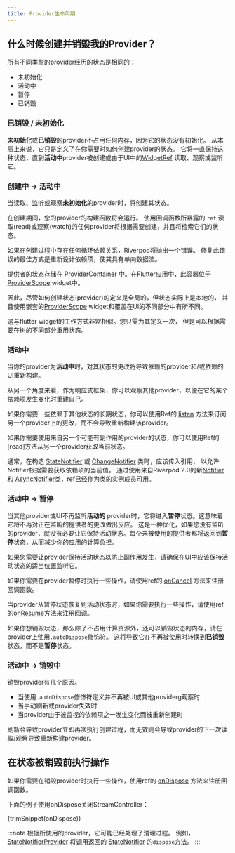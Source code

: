 ```yaml
---
title: Provider生命周期
---
```



## 什么时候创建并销毁我的Provider？

所有不同类型的provider经历的状态是相同的：

- 未初始化
- 活动中
- 暂停
- 已销毁

### 已销毁 / 未初始化

**未初始化**或**已销毁**的provider不占用任何内存，因为它的状态没有初始化。
从本质上来说，它只是定义了在你需要时如何创建provider的状态。
它将一直保持这种状态，直到**活动中**provider被创建或由于UI中的[WidgetRef] 读取、观察或监听它。

### 创建中 -> 活动中

当读取、监听或观察**未初始化**的provider时，将创建其状态。

在创建期间，您的provider的构建函数将会运行。
使用回调函数所暴露的 `ref` 读取(read)或观察(watch)的任何provider将根据需要创建，并且将检索它们的状态。

如果在创建过程中存在任何循环依赖关系，Riverpod将抛出一个错误。
修复此错误的最佳方式是重新设计依赖项，使其具有单向数据流。

提供者的状态存储在 [ProviderContainer] 中。在Flutter应用中，此容器位于[ProviderScope] widget中。

因此，尽管如何创建状态(provider)的定义是全局的，但状态实际上是本地的，
并且使用嵌套的[ProviderScope] widget和覆盖在UI的不同部分中有所不同。

这与flutter widget的工作方式非常相似。您只需为其定义一次，
但是可以根据需要在树的不同部分重用状态。

### 活动中

当你的provider为**活动中**时，对其状态的更改将导致依赖的provider和/或依赖的UI重新构建。

从另一个角度来看，作为响应式框架，你可以观察其他provider，以便在它的某个依赖项发生变化时重建自己。

如果你需要一些依赖于其他状态的长期状态，你可以使用Ref的 [listen] 方法来订阅另一个provider上的更改，而不会导致重新构建该provider。

如果你需要使用来自另一个可能有副作用的provider的状态，你可以使用Ref的[read]方法从另一个provider获取当前状态。

通常，在构造 [StateNotifier] 或 [ChangeNotifier] 类时，应该传入引用，
以允许Notifier根据需要获取依赖项的当前值。
通过使用来自Riverpod 2.0的新[Notifier] 和 [AsyncNotifier]类，ref已经作为类的实例成员可用。

### 活动中 -> 暂停
当其他provider或UI不再监听**活动的** provider时，它将进入**暂停**状态。这意味着它将不再对正在监听的提供者的更改做出反应。
这是一种优化，如果您没有监听的provider，就没有必要让它保持活动状态。每个未被使用的提供者都将返回到**暂停**状态，从而减少你的应用的计算负担。

如果您需要让provider保持活动状态以防止副作用发生，请确保在UI中应该保持活动状态的适当位置监听它。

如果你需要在provider暂停时执行一些操作，请使用ref的 [onCancel] 方法来注册回调函数。

当provider从暂停状态恢复到活动状态时，如果你需要执行一些操作，请使用ref的[onResume]方法来注册回调。

如果你想销毁状态，那么除了不占用计算资源外，还可以销毁状态的内存，请在provider上使用`.autoDispose`修饰符。
这将导致它在不再被使用时转换到**已销毁**状态，而不是**暂停**状态。

### 活动中 -> 销毁中

销毁provider有几个原因。

- 当使用`.autoDispose`修饰符定义并不再被UI或其他providerg观察时
- 当手动刷新或provider失效时
- 当provider由于被监视的依赖项之一发生变化而被重新创建时

刷新会导致provider立即再次执行创建过程，而无效则会导致provider的下一次读取/观察导致重新构建provider。

## 在状态被销毁前执行操作
如果你需要在销毁provider时执行一些操作，使用ref的 [onDispose] 方法来注册回调函数。

下面的例子使用onDispose关闭StreamController：

<CodeBlock>{trimSnippet(onDispose)}</CodeBlock>

:::note
根据所使用的provider，它可能已经处理了清理过程。
例如，[StateNotifierProvider] 将调用返回的 [StateNotifier] 的`dispose`方法。
:::

[onDispose]: https://pub.dev/documentation/riverpod/latest/riverpod/Ref/onDispose.html
[listen]: https://pub.dev/documentation/riverpod/latest/riverpod/Ref/listen.html
[onCancel]: https://pub.dev/documentation/riverpod/latest/riverpod/Ref/onCancel.html
[onResume]: https://pub.dev/documentation/riverpod/latest/riverpod/Ref/onResume.html
[ProviderContainer]: https://pub.dev/documentation/riverpod/latest/riverpod/ProviderContainer-class.html
[Notifier]: https://pub.dev/documentation/riverpod/latest/riverpod/Notifier-class.html
[AsyncNotifier]: https://pub.dev/documentation/riverpod/latest/riverpod/AsyncNotifier-class.html
[ProviderScope]: https://pub.dev/documentation/flutter_riverpod/latest/flutter_riverpod/ProviderScope-class.html
[WidgetRef]: https://pub.dev/documentation/flutter_riverpod/latest/flutter_riverpod/WidgetRef-class.html
[StateNotifier]: https://pub.dev/documentation/state_notifier/latest/state_notifier/StateNotifier-class.html
[StateNotifierProvider]: https://pub.dev/documentation/riverpod/latest/riverpod/StateNotifierProvider-class.html
[StreamController]: https://api.dart.dev/stable/2.15.1/dart-async/StreamController-class.html
[ChangeNotifier]: https://api.flutter.dev/flutter/foundation/ChangeNotifier-class.html
